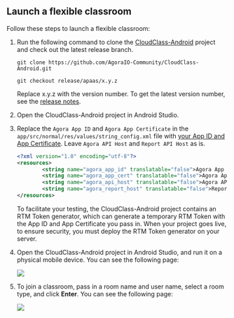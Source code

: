 <PlatformWrapper platform="android">

## Launch a flexible classroom

Follow these steps to launch a flexible classroom:

1. Run the following command to clone the [CloudClass-Android](https://github.com/AgoraIO-Community/CloudClass-Android) project and check out the latest release branch.

   ```
   git clone https://github.com/AgoraIO-Community/CloudClass-Android.git
   ```

   ```
   git checkout release/apaas/x.y.z
   ```

    Replace x.y.z with the version number. To get the latest version number, see the [release notes](../reference/release-notes).

2. Open the CloudClass-Android project in Android Studio.

3. Replace the `Agora App ID` and `Agora App Certificate` in the `app/src/normal/res/values/string_config.xml` file with [your App ID and App Certificate](#prerequisites). Leave `Agora API Host` and `Report API Host` as is.

   ```xml
   <?xml version="1.0" encoding="utf-8"?>
   <resources>
           <string name="agora_app_id" translatable="false">Agora App ID</string>
           <string name="agora_app_cert" translatable="false">Agora App Certificate</string>
           <string name="agora_api_host" translatable="false">Agora API Host</string>
           <string name="agora_report_host" translatable="false">Report API Host</string>
   </resources>
   ```

   <div class="alert info">To facilitate your testing, the CloudClass-Android project contains an RTM Token generator, which can generate a temporary RTM Token with the App ID and App Certificate you pass in. When your project goes live, to ensure security, you must deploy the RTM Token generator on your server.</div>

4. Open the CloudClass-Android project in Android Studio, and run it on a physical mobile device. You can see the following page:

   ![](https://web-cdn.agora.io/docs-files/1623315354864)

5. To join a classroom, pass in a room name and user name, select a room type, and click **Enter**. You can see the following page:

   ![](https://web-cdn.agora.io/docs-files/1622431132516)


</PlatformWrapper>
